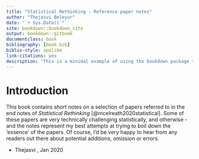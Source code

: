 ```yaml
--- 
title: "Statistical Rethinking - Reference paper notes"
author: "Thejasvi Beleyur"
date: "`r Sys.Date()`"
site: bookdown::bookdown_site
output: bookdown::gitbook
documentclass: book
bibliography: [book.bib]
biblio-style: apalike
link-citations: yes
description: "This is a minimal example of using the bookdown package to write a book. The output format for this example is bookdown::gitbook."
---
```


# Introduction 
This book contains short notes on a selection of papers referred to in the end notes of *Statistical Rethinking* [@mcelreath2020statistical]. Some of these papers are very technically challenging statistically, and otherwise - and the notes represent my best attempts at trying to boil down the 'essence' of the papers. Of course, I'd be very happy to hear from any readers out there about potential additions, omission or errors. 

- Thejasvi , Jan 2020
